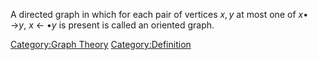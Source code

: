 A directed graph in which for each pair of vertices <math display="inline">x, y</math> at most one of <math display="inline">x  \mathrel{\bullet  \!\!\! \rightarrow} y</math>, <math display="inline">x \ \mathrel{\leftarrow  \!\!\! \bullet} y</math> is present is called an oriented graph.
[[Category:Graph Theory]]
[[Category:Definition]]